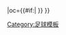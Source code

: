 {{fb team |t=普雷斯頓|tan=普雷斯顿足球俱乐部 |tc=ENG |abb={{#if:{{{abb|}}}|PNE{{0}}}} |oc={{#if:{{{oc|}}}|{{{oc}}} }} }}<!--
--><noinclude>[[Category:足球模板]]</noinclude>